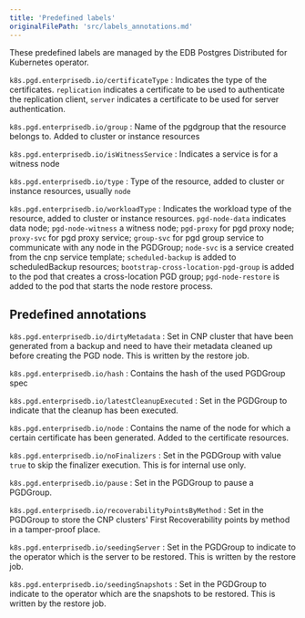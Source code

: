 ```yaml
---
title: 'Predefined labels'
originalFilePath: 'src/labels_annotations.md'
---
```


These predefined labels are managed by the EDB Postgres Distributed for
Kubernetes operator.

`k8s.pgd.enterprisedb.io/certificateType`
: Indicates the type of the certificates. `replication` indicates a certificate
to be used to authenticate the replication client, `server` indicates a
certificate to be used for server authentication.

`k8s.pgd.enterprisedb.io/group`
: Name of the pgdgroup that the resource belongs to. Added to cluster or
instance resources

`k8s.pgd.enterprisedb.io/isWitnessService`
: Indicates a service is for a witness node

`k8s.pgd.enterprisedb.io/type`
: Type of the resource, added to cluster or instance resources, usually `node`

`k8s.pgd.enterprisedb.io/workloadType`
: Indicates the workload type of the resource, added to cluster or instance
resources. `pgd-node-data` indicates data node; `pgd-node-witness` a witness
node; `pgd-proxy` for pgd proxy node;
`proxy-svc` for pgd proxy service; `group-svc` for pgd group service to
communicate with any node in the PGDGroup;
`node-svc`  is a service created from the cnp service template;
`scheduled-backup` is added to scheduledBackup
resources; `bootstrap-cross-location-pgd-group` is added to the pod that
creates a cross-location PGD group;
`pgd-node-restore` is added to the pod that starts the node restore process.

## Predefined annotations

`k8s.pgd.enterprisedb.io/dirtyMetadata`
: Set in CNP cluster that have been generated from a backup and need to have
their metadata cleaned up
before creating the PGD node. This is written by the restore job.

`k8s.pgd.enterprisedb.io/hash`
: Contains the hash of the used PGDGroup spec

`k8s.pgd.enterprisedb.io/latestCleanupExecuted`
: Set in the PGDGroup to indicate that the cleanup has been executed.

`k8s.pgd.enterprisedb.io/node`
: Contains the name of the node for which a certain certificate has been
generated. Added to the certificate resources.

`k8s.pgd.enterprisedb.io/noFinalizers`
: Set in the PGDGroup with value `true` to skip the finalizer execution. This
is for internal use only.

`k8s.pgd.enterprisedb.io/pause`
: Set in the PGDGroup to pause a PGDGroup.

`k8s.pgd.enterprisedb.io/recoverabilityPointsByMethod`
: Set in the PGDGroup to store the CNP clusters' First Recoverability points by
method in a tamper-proof place.

`k8s.pgd.enterprisedb.io/seedingServer`
: Set in the PGDGroup to indicate to the operator which is the server to be
restored. This is written by the restore job.

`k8s.pgd.enterprisedb.io/seedingSnapshots`
: Set in the PGDGroup to indicate to the operator which are the snapshots to be
restored. This is written by the restore job.
